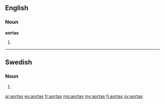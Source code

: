 ==English==

===Noun===
'''aortas'''

# {{plural of|aorta}}

----

==Swedish==

===Noun===
{{head|sv|noun form}}

# {{sv-noun-form-indef-gen|aorta}}

[[ar:aortas]]
[[eo:aortas]]
[[fr:aortas]]
[[mg:aortas]]
[[my:aortas]]
[[fi:aortas]]
[[sv:aortas]]